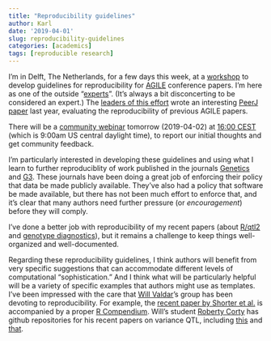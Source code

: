 ```yaml
---
title: "Reproducibility guidelines"
author: Karl
date: '2019-04-01'
slug: reproducibility-guidelines
categories: [academics]
tags: [reproducible research]
---
```


I'm in Delft, The Netherlands, for a few days this week, at a
[workshop](https://o2r.info/reproducible-agile/initiative/) to develop
guidelines for reproducibility for
[AGILE](https://agile-online.org/) conference papers. I'm here as one of the
outside
"[experts](https://o2r.info/reproducible-agile/initiative/#expert-meeting)".
(It's always a bit disconcerting to be considered an expert.) The
[leaders of this
effort](https://o2r.info/reproducible-agile/initiative/#initiative-members)
wrote an interesting [PeerJ paper](https://doi.org/10.7717/peerj.5072)
last year, evaluating the reproducibility of previous AGILE papers.

There will be a [community
webinar](https://o2r.info/reproducible-agile/initiative/#community-webinar)
tomorrow (2019-04-02) at [16:00
CEST](https://www.timeanddate.com/worldclock/meetingdetails.html?year=2019&month=4&day=2&hour=14&min=0&sec=0&p1=16)
(which is 9:00am US central daylight time), to report our initial
thoughts and get community feedback.

I'm particularly interested in developing these guidelines and using
what I learn to further reproduciblity of work published in the
journals [Genetics](http://www.genetics.org) and
[G3](http://www.g3journal.org). These journals have been doing a great
job of enforcing their policy that data be made publicly available. They've
also had a policy that software be made available, but there has not
been much effort to enforce that, and it's clear that many authors need
further pressure (or _encouragement_) before they will comply.

I've done a better job with reproducibility of my recent
papers (about [R/qtl2](https://github.com/kbroman/Paper_Rqtl2) and
[genotype diagnostics](https://github.com/kbroman/Paper_MPPdiag)), but
it remains a challenge to keep things well-organized and well-documented.

Regarding these reproducibility guidelines, I
think authors will benefit from very specific suggestions that can
accommodate different levels of computational "sophistication." And I
think what will be particularly helpful will be a variety of specific
examples that authors might use as templates. I've been impressed with
the care that [Will Valdar](http://valdarlab.unc.edu)'s group has been
devoting to reproducibility. For example, the [recent paper by Shorter
et al.](https://doi.org/10.1534/g3.118.200847) is
accompanied by a proper [R Compendium](https://github.com/mauriziopaul/litterDiallel).
Will's student [Roberty Corty](https://github.com/rcorty/) has github
repositories for his recent papers on variance QTL, including
[this](https://github.com/rcorty/qtl_mapping_with_BVH_supporting_files)
and [that](https://github.com/rcorty/mvqtl_reanalyses_Bailey_Kumar_supporting_files).
